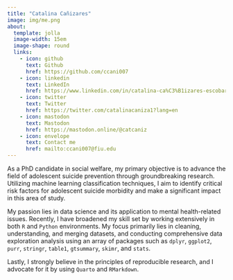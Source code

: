 ```yaml
---
title: "Catalina Cañizares"
image: img/me.png
about:
  template: jolla
  image-width: 15em
  image-shape: round
  links:
    - icon: github
      text: Github
      href: https://github.com/ccani007
    - icon: linkedin
      text: LinkedIn
      href: https://www.linkedin.com/in/catalina-ca%C3%B1izares-escobar-2239114a/
    - icon: twitter
      text: Twitter
      href: https://twitter.com/catalinacaniza1?lang=en
    - icon: mastodon
      text: Mastodon
      href: https://mastodon.online/@catcaniz
    - icon: envelope
      text: Contact me
      href: mailto:ccani007@fiu.edu
---
```


As a PhD candidate in social welfare, my primary objective is to advance the field of adolescent suicide prevention through groundbreaking research. Utilizing machine learning classification techniques, I aim to identify critical risk factors for adolescent suicide morbidity and make a significant impact in this area of study.

My passion lies in data science and its application to mental health-related issues. Recently, I have broadened my skill set by working extensively in both `R` and `Python` environments. My focus primarily lies in cleaning, understanding, and merging datasets, and conducting comprehensive data exploration analysis using an array of packages such as `dplyr`, `ggplot2`, `purr`, `stringr`, `table1`, `gtsummary`, `skimr`, and `stats`.

Lastly, I strongly believe in the principles of reproducible research, and I advocate for it by using `Quarto` and `RMarkdown`.
